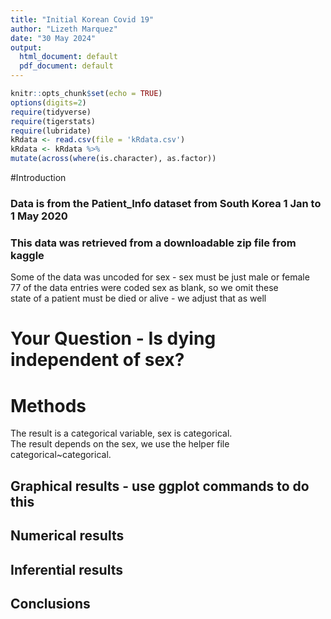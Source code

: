 ```yaml
---
title: "Initial Korean Covid 19"
author: "Lizeth Marquez"
date: "30 May 2024"
output:
  html_document: default
  pdf_document: default
---
```


```r
knitr::opts_chunk$set(echo = TRUE)
options(digits=2)
require(tidyverse)
require(tigerstats)
require(lubridate)
kRdata <- read.csv(file = 'kRdata.csv')
kRdata <- kRdata %>%
mutate(across(where(is.character), as.factor))

```

#Introduction



### Data is from the Patient_Info dataset from South Korea 1 Jan to 1 May 2020
### This data was retrieved from a downloadable zip file from kaggle

Some of the data was uncoded for sex - sex must be just male or female  
77 of the data entries were coded sex  as blank, so we omit these  
state of a patient must be died or alive - we adjust that as well       
  
# Your Question - Is dying independent of sex?


# Methods

The result is a categorical variable, sex is categorical.   
The result depends on the sex, we use the helper file categorical~categorical.


## Graphical results - use ggplot commands to do this  



  





  
## Numerical results


## Inferential results 




## Conclusions

